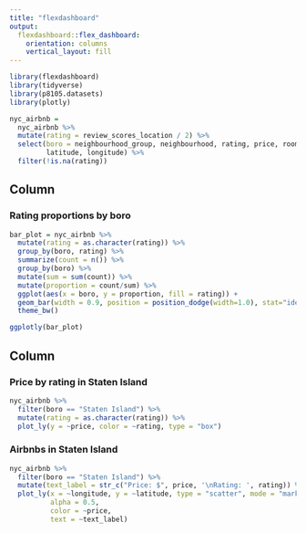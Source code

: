 ```yaml
---
title: "flexdashboard"
output: 
  flexdashboard::flex_dashboard:
    orientation: columns
    vertical_layout: fill
---
```


```r
library(flexdashboard)
library(tidyverse)
library(p8105.datasets)
library(plotly)
```


```r
nyc_airbnb = 
  nyc_airbnb %>% 
  mutate(rating = review_scores_location / 2) %>%
  select(boro = neighbourhood_group, neighbourhood, rating, price, room_type,
         latitude, longitude) %>%
  filter(!is.na(rating))
```



Column {data-width=650}
-----------------------------------------------------------------------

### Rating proportions by boro

```r
bar_plot = nyc_airbnb %>% 
  mutate(rating = as.character(rating)) %>%
  group_by(boro, rating) %>%
  summarize(count = n()) %>%
  group_by(boro) %>% 
  mutate(sum = sum(count)) %>% 
  mutate(proportion = count/sum) %>%
  ggplot(aes(x = boro, y = proportion, fill = rating)) + 
  geom_bar(width = 0.9, position = position_dodge(width=1.0), stat="identity") +
  theme_bw()

ggplotly(bar_plot)
```

Column {data-width=350}
-----------------------------------------------------------------------

### Price by rating in Staten Island

```r
nyc_airbnb %>% 
  filter(boro == "Staten Island") %>%
  mutate(rating = as.character(rating)) %>% 
  plot_ly(y = ~price, color = ~rating, type = "box")

```

### Airbnbs in Staten Island

```r
nyc_airbnb %>% 
  filter(boro == "Staten Island") %>%
  mutate(text_label = str_c("Price: $", price, '\nRating: ', rating)) %>% 
  plot_ly(x = ~longitude, y = ~latitude, type = "scatter", mode = "markers",
          alpha = 0.5, 
          color = ~price,
          text = ~text_label)
```


